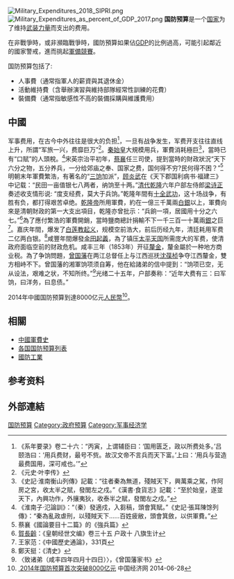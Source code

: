 {{globalize|time=2019-01-01T10:08:55+00:00}}
[[File:Military_Expenditures_2018_SIPRI.png|thumb]]
[[File:Military_Expenditures_as_percent_of_GDP_2017.png|thumb]]
'''国防预算'''是一个[[国家|国家]]为了维持[[武装力量|武装力量]]而支出的费用。

在非戰爭時，或非瀕臨戰爭時，國防預算如果佔[[GDP|GDP]]的比例過高，可能引起鄰近的國家警戒，進而挑起[[軍備競賽|軍備競賽]]。

国防预算包括了:
*人事費（通常指軍人的薪資與其退休金）
*活動維持費（含舉辦演習與維持部隊經常性訓練的花費）
*裝備費（通常指敏感性不高的裝備採購與維護費用）

==中國==
军事费用，在古今中外往往是很大的负担<ref>《系年要录》卷二十六：“丙寅，上谓辅臣曰：‘国用匮乏，政以所费处多。’吕颐浩曰：‘用兵费财，最号不赀。故汉文帝不言兵而天下富。’上曰：‘用兵与营造最费国用，深可戒也。’”</ref>，一旦有战争发生，军费开支往往直线上升，所謂“军旅一兴，费靡巨万”<ref>《元史·叶李传》</ref>。[[秦始皇|秦始皇]]大規模用兵，軍費消耗極巨<ref>《史記·淮南衡山列傳》記載：“往者秦為無道，殘賊天下，興萬乘之駕，作阿房之宮，收太半之賦，發閭左之戍。”《漢書·食貨志》記載：“至於始皇，遂並天下，內興功作，外攘夷狄，收泰半之賦，發閭左之戍。”</ref>，當時已有“口賦”的人頭稅。<ref>《淮南子·氾論訓》：“（秦）發適戍，入芻稿，頭會箕賦。”《史記·張耳陳馀列傳》：“秦為亂政虐刑，以殘賊天下……百姓疲敝，頭會箕斂，以供軍費。”</ref>宋英宗治平初年，[[蔡襄|蔡襄]]任三司使，提到當時的財政狀況“天下六分之物，五分养兵，一分给郊庙之奉、国家之费，国何得不穷?民何得不困？”<ref>蔡襄《國論要目十二篇》的《強兵篇》</ref>明朝末年軍費繁浩，有著名的“[[三饷|三饷]]加派”，[[顾炎武|顾炎武]]在《天下郡国利病书·福建三》中记载：“民田一亩值银七八两者，纳饷至十两。”[[清代|清代]][[乾隆|乾隆]]六年户部左侍郎[[梁诗正|梁诗正]]奏述收支情形说: “度支经费，莫大于兵饷。”乾隆年間有[[十全武功|十全武功]]，这十场战争，有胜有负，都打得艰苦卓绝。[[乾隆帝|乾隆帝]]所用軍費，約在一億三千萬兩[[白銀|白銀]]以上，軍費向來是清朝財政的第一大支出項目，乾隆亦曾批示：“兵餉一項，居國用十分之六七。”<ref>[[賀長齡|賀長齡]]：《皇朝经世文编》卷三十五 户政十 八旗生计</ref>為了應付繁浩的軍費開銷，當時鹽商總計捐輸不下一千三百一十萬兩[[銀兩|銀]]之巨<ref>王家范：《中國歷史通論》，331頁</ref>。嘉庆年間，爆发了[[白莲教起义|白莲教起义]]，规模空前浩大，前后历经九年，清廷耗用军费二亿两白银。<ref>鄭天挺：《清史》</ref>咸豐年間爆發[[金田起義|金田起義]]，為了镇压[[太平天国|太平天国]]所需庞大的军费，使清政府面临空前的财政危机。咸丰三年（1853年）开征[[釐金|釐金]]，釐金屬於一种地方商业税。為了争饷問題，[[曾国藩|曾国藩]]在两江总督任上与江西巡抚[[沈葆桢|沈葆桢]]争夺江西釐金，雙方相峙不下。曾国藩的湘軍饷项须自筹，他在給諸弟的信中提到：“饷项已空，无从设法，艰难之状，不知所终。”<ref>〈致诸弟（咸丰四年四月十四日）〉，《曾国藩家书》</ref>光绪二十五年，户部奏称：“近年大费有三：曰军饷，曰洋务，曰息债。”

2014年中國国防预算到達8000亿元[[人民幣|人民幣]]<ref>[http://cen.ce.cn/more/201403/06/t20140306_2428080.shtml  2014年国防预算首次突破8000亿元] {{Wayback|url=http://cen.ce.cn/more/201403/06/t20140306_2428080.shtml |date=20140829125559 }} 中国经济网 2014-06-28</ref>。

== 相關 ==
*[[中國軍費史|中國軍費史]]
*[[各国国防预算列表|各国国防预算列表]]
*[[國防工業|國防工業]]

== 参考资料 ==
{{reflist}}

==外部連結==
{{GoogleBooks|"Military budget"|"國防預算"}}

{{Authority control}}
[[Category:国防预算|]]
[[Category:政府预算|Category:政府预算]]
[[Category:军事经济学|Category:军事经济学]]